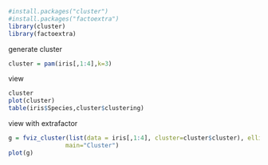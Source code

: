 ```r
#install.packages("cluster")
#install.packages("factoextra")
library(cluster)
library(factoextra)
```
generate cluster
```r
cluster = pam(iris[,1:4],k=3)
```
view
```r
cluster
plot(cluster)
table(iris$Species,cluster$clustering)
```
view with extrafactor

```r
g = fviz_cluster(list(data = iris[,1:4], cluster=cluster$cluster), ellipse.type = "norm", ggtheme = theme_bw(),
                main="Cluster")
plot(g)
```

